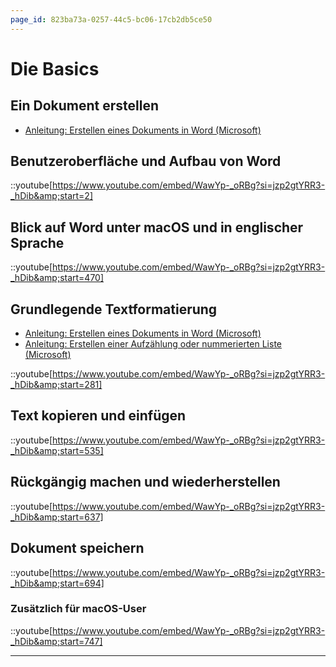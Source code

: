```yaml
---
page_id: 823ba73a-0257-44c5-bc06-17cb2db5ce50
---
```

# Die Basics
## Ein Dokument erstellen
- [Anleitung: Erstellen eines Dokuments in Word (Microsoft)](https://support.microsoft.com/de-de/office/erstellen-eines-dokuments-in-word-aafc163a-3a06-45a9-b451-cb7250dcbaa1)

## Benutzeroberfläche und Aufbau von Word
::youtube[https://www.youtube.com/embed/WawYp-_oRBg?si=jzp2gtYRR3-_hDib&amp;start=2]

## Blick auf Word unter macOS und in englischer Sprache
::youtube[https://www.youtube.com/embed/WawYp-_oRBg?si=jzp2gtYRR3-_hDib&amp;start=470]

## Grundlegende Textformatierung
- [Anleitung: Erstellen eines Dokuments in Word (Microsoft)](https://support.microsoft.com/de-de/office/erstellen-eines-dokuments-in-word-aafc163a-3a06-45a9-b451-cb7250dcbaa1)
- [Anleitung: Erstellen einer Aufzählung oder nummerierten Liste (Microsoft)](https://support.microsoft.com/de-de/office/erstellen-einer-aufz%C3%A4hlung-oder-nummerierten-liste-9ff81241-58a8-4d88-8d8c-acab3006a23e?wt.mc_id=fsn_word_format_text#)

::youtube[https://www.youtube.com/embed/WawYp-_oRBg?si=jzp2gtYRR3-_hDib&amp;start=281]

## Text kopieren und einfügen
::youtube[https://www.youtube.com/embed/WawYp-_oRBg?si=jzp2gtYRR3-_hDib&amp;start=535]

## Rückgängig machen und wiederherstellen
::youtube[https://www.youtube.com/embed/WawYp-_oRBg?si=jzp2gtYRR3-_hDib&amp;start=637]

## Dokument speichern
::youtube[https://www.youtube.com/embed/WawYp-_oRBg?si=jzp2gtYRR3-_hDib&amp;start=694]

### Zusätzlich für macOS-User
::youtube[https://www.youtube.com/embed/WawYp-_oRBg?si=jzp2gtYRR3-_hDib&amp;start=747]

---
